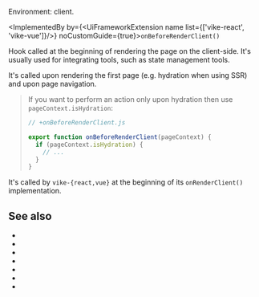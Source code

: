 
Environment: client.

<ImplementedBy by={<UiFrameworkExtension name list={['vike-react', 'vike-vue']}/>} noCustomGuide={true}>`onBeforeRenderClient()`</ImplementedBy>

Hook called at the beginning of rendering the page on the client-side. It's usually used for integrating tools, such as state management tools.

It's called upon rendering the first page (e.g. <Link href="/hydration">hydration</Link> when using <Link href="/ssr">SSR</Link>) and upon page navigation.

> If you want to perform an action only upon hydration then use <Link href="/pageContext#:~:text=pageContext.isHydration,-%3A">`pageContext.isHydration`</Link>:
>
> ```js
> // +onBeforeRenderClient.js
>
> export function onBeforeRenderClient(pageContext) {
>   if (pageContext.isHydration) {
>     // ...
>   }
> }
> ```

It's called by `vike-{react,vue}` at the beginning of its <Link href="/onRenderClient">`onRenderClient()`</Link> implementation.

## See also

- <Link href="/onAfterRenderClient"/>
- <Link href="/onRenderClient"/>
- <Link href="/onHydrationEnd" />
- <Link href="/onPageTransitionStart" />
- <Link href="/onPageTransitionEnd" />
- <Link href="/hooks"/>
- <Link href="/client" />
